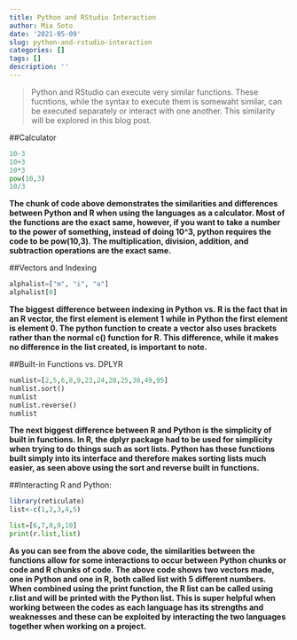 ```yaml
---
title: Python and RStudio Interaction
author: Mia Soto
date: '2021-05-09'
slug: python-and-rstudio-interaction
categories: []
tags: []
description: ''
---
```


>  Python and RStudio can execute very similar functions. These fucntions, while the syntax to execute them is somewaht similar, can be executed separately or interact with one another. This similarity will be explored in this blog post. 

##Calculator
```python
10-3
10+3
10*3
pow(10,3)
10/3
```
**The chunk of code above demonstrates the similarities and differences between Python and R when using the languages as a calculator. Most of the functions are the exact same, however, if you want to take a number to the power of something, instead of doing 10^3, python requires the code to be pow(10,3). The multiplication, division, addition, and subtraction operations are the exact same.**


##Vectors and Indexing
```python
alphalist=["m", "i", "a"]
alphalist[0]
```

**The biggest difference between indexing in Python vs. R is the fact that in an R vector, the first element is element 1 while in Python the first element is element 0. The python function to create a vector also uses brackets rather than the normal c() function for R. This difference, while it makes no difference in the list created, is important to note.**

##Built-in Functions vs. DPLYR
```python
numlist=[2,5,6,8,9,23,24,28,25,38,49,95]
numlist.sort()
numlist
numlist.reverse()
numlist
```
**The next biggest difference between R and Python is the simplicity of built in functions. In R, the dplyr package had to be used for simplicity when trying to do things such as sort lists. Python has these functions built simply into its interface and therefore makes sorting lists much easier, as seen above using the sort and reverse built in functions. **

##Interacting R and Python:
```R
library(reticulate)
list<-c(1,2,3,4,5)
```

```python
list=[6,7,8,9,10]
print(r.list,list)
```

**As you can see from the above code, the similarities between the functions allow for some interactions to occur between Python chunks or code and R chunks of code. The above code shows two vectors made, one in Python and one in R, both called list with 5 different numbers. When combined using the print function, the R list can be called using r.list and will be printed with the Python list. This is super helpful when working between the codes as each language has its strengths and weaknesses and these can be exploited by interacting the two languages together when working on a project.**